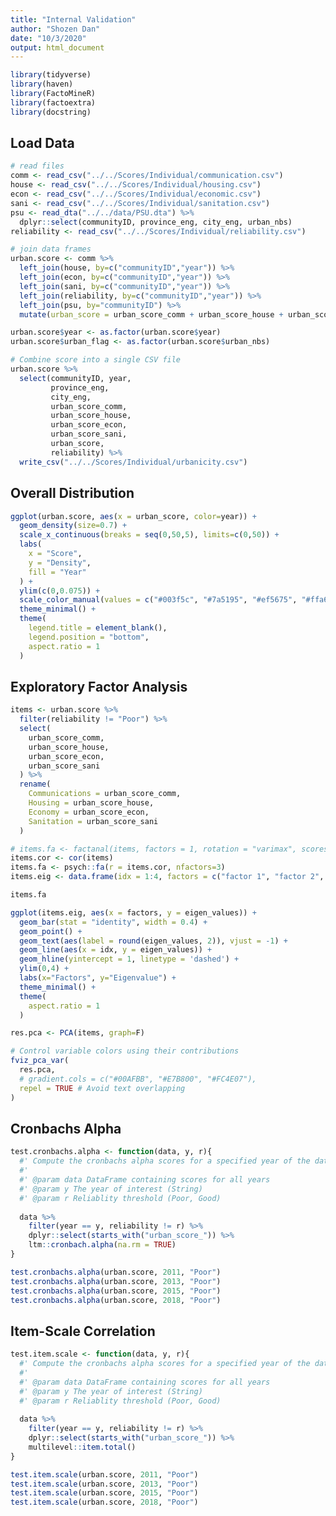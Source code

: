 ```yaml
---
title: "Internal Validation"
author: "Shozen Dan"
date: "10/3/2020"
output: html_document
---
```


```r
library(tidyverse)
library(haven)
library(FactoMineR)
library(factoextra)
library(docstring)
```

## Load Data
```r
# read files
comm <- read_csv("../../Scores/Individual/communication.csv")
house <- read_csv("../../Scores/Individual/housing.csv")
econ <- read_csv("../../Scores/Individual/economic.csv")
sani <- read_csv("../../Scores/Individual/sanitation.csv")
psu <- read_dta("../../data/PSU.dta") %>% 
  dplyr::select(communityID, province_eng, city_eng, urban_nbs)
reliability <- read_csv("../../Scores/Individual/reliability.csv")

# join data frames
urban.score <- comm %>% 
  left_join(house, by=c("communityID","year")) %>% 
  left_join(econ, by=c("communityID","year")) %>% 
  left_join(sani, by=c("communityID","year")) %>%
  left_join(reliability, by=c("communityID","year")) %>%
  left_join(psu, by="communityID") %>% 
  mutate(urban_score = urban_score_comm + urban_score_house + urban_score_econ + urban_score_sani)

urban.score$year <- as.factor(urban.score$year)
urban.score$urban_flag <- as.factor(urban.score$urban_nbs)

# Combine score into a single CSV file
urban.score %>% 
  select(communityID, year,
         province_eng,
         city_eng,
         urban_score_comm, 
         urban_score_house, 
         urban_score_econ, 
         urban_score_sani, 
         urban_score, 
         reliability) %>% 
  write_csv("../../Scores/Individual/urbanicity.csv")
```

## Overall Distribution
```r
ggplot(urban.score, aes(x = urban_score, color=year)) + 
  geom_density(size=0.7) + 
  scale_x_continuous(breaks = seq(0,50,5), limits=c(0,50)) +
  labs(
    x = "Score",
    y = "Density",
    fill = "Year"
  ) + 
  ylim(c(0,0.075)) +
  scale_color_manual(values = c("#003f5c", "#7a5195", "#ef5675", "#ffa600")) +
  theme_minimal() + 
  theme(
    legend.title = element_blank(),
    legend.position = "bottom",
    aspect.ratio = 1
  )
```

## Exploratory Factor Analysis
```r
items <- urban.score %>% 
  filter(reliability != "Poor") %>% 
  select(
    urban_score_comm, 
    urban_score_house, 
    urban_score_econ, 
    urban_score_sani
  ) %>% 
  rename(
    Communications = urban_score_comm, 
    Housing = urban_score_house, 
    Economy = urban_score_econ, 
    Sanitation = urban_score_sani
  )

# items.fa <- factanal(items, factors = 1, rotation = "varimax", scores = "regression")
items.cor <- cor(items)
items.fa <- psych::fa(r = items.cor, nfactors=3)
items.eig <- data.frame(idx = 1:4, factors = c("factor 1", "factor 2", "factor 3", "factor 4"), eigen_values = items.fa$e.values)

items.fa
```

```r
ggplot(items.eig, aes(x = factors, y = eigen_values)) + 
  geom_bar(stat = "identity", width = 0.4) +
  geom_point() +
  geom_text(aes(label = round(eigen_values, 2)), vjust = -1) +
  geom_line(aes(x = idx, y = eigen_values)) + 
  geom_hline(yintercept = 1, linetype = 'dashed') +
  ylim(0,4) +
  labs(x="Factors", y="Eigenvalue") + 
  theme_minimal() + 
  theme(
    aspect.ratio = 1
  )
```


```r
res.pca <- PCA(items, graph=F)

# Control variable colors using their contributions
fviz_pca_var(
  res.pca,
  # gradient.cols = c("#00AFBB", "#E7B800", "#FC4E07"),
  repel = TRUE # Avoid text overlapping
)
```

## Cronbachs Alpha
```r
test.cronbachs.alpha <- function(data, y, r){
  #' Compute the cronbachs alpha scores for a specified year of the dataset
  #'
  #' @param data DataFrame containing scores for all years
  #' @param y The year of interest (String)
  #' @param r Reliablity threshold (Poor, Good)
  
  data %>% 
    filter(year == y, reliability != r) %>%
    dplyr::select(starts_with("urban_score_")) %>% 
    ltm::cronbach.alpha(na.rm = TRUE)
}

test.cronbachs.alpha(urban.score, 2011, "Poor")
test.cronbachs.alpha(urban.score, 2013, "Poor")
test.cronbachs.alpha(urban.score, 2015, "Poor")
test.cronbachs.alpha(urban.score, 2018, "Poor")
```

## Item-Scale Correlation
```r
test.item.scale <- function(data, y, r){
  #' Compute the cronbachs alpha scores for a specified year of the dataset
  #'
  #' @param data DataFrame containing scores for all years
  #' @param y The year of interest (String)
  #' @param r Reliablity threshold (Poor, Good)
  
  data %>% 
    filter(year == y, reliability != r) %>%
    dplyr::select(starts_with("urban_score_")) %>% 
    multilevel::item.total()
}

test.item.scale(urban.score, 2011, "Poor")
test.item.scale(urban.score, 2013, "Poor")
test.item.scale(urban.score, 2015, "Poor")
test.item.scale(urban.score, 2018, "Poor")
```
